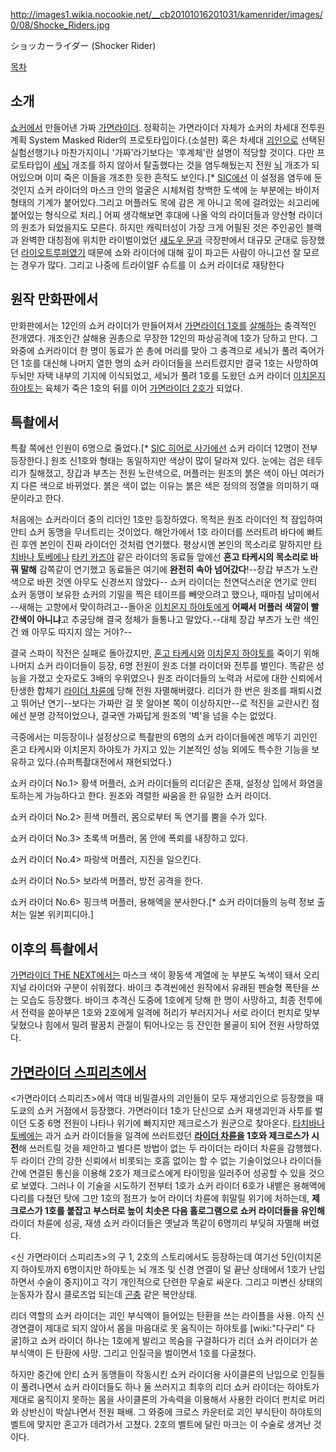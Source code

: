 http://images1.wikia.nocookie.net/__cb20101016201031/kamenrider/images/0/08/Shocke_Riders.jpg

ショッカーライダー (Shocker Rider)

[[목차]] 

== 소개 ==
[[쇼커]]에서 만들어낸 가짜 [[가면라이더]]. 정확히는 가면라이더 자체가 쇼커의 차세대 전투원 계획 System Masked Rider의 프로토타입이다.(소설판)
혹은 차세대 [[괴인]]으로 선택된 실험선행기나 마찬가지이니 '가짜'라기보다는 '후계체'란 설명이 적당할 것이다. 다만 프로토타입이 [[세뇌]] 개조를 하지 않아서 탈출했다는 것을 염두해뒀는지 전원 [[뇌]] 개조가 되어있으며 이미 죽은 이들을 개조한 듯한 흔적도 보인다.[* [[SIC]]에선 이 설정을 염두에 둔 것인지 쇼커 라이더의 마스크 안의 얼굴은 시체처럼 창백한 도색에 눈 부분에는 바이저 형태의 기계가 붙어있다.그리고 머플러도 목에 감은 게 아니고 목에 걸려있는 쇠고리에 붙어있는 형식으로 처리.]
어찌 생각해보면 후대에 나올 악의 라이더들과 양산형 라이더의 원조가 되었을지도 모른다. 하지만 캐릭터성이 가장 크게 어필된 것은 주인공인 블랙과 완벽한 대칭점에 위치한 라이벌이었던 [[섀도우 문]]과 극장판에서 대규모 군대로 등장했던 [[라이오트루퍼]]였기 때문에 쇼와 라이더에 대해 깊이 파고든 사람이 아니고선 잘 모르는 경우가 많다.
그리고 나중에 트라이얼F 슈트를 이 쇼커 라이더로 재탕한다

== 원작 만화판에서 ==
만화판에서는 12인의 쇼커 라이더가 만들어져서 [[가면라이더 1호]]를 [[살해]]하는 충격적인 전개였다. 개조인간 살해용 권총으로 무장한 12인의 파상공격에 1호가 당하고 만다. 그 와중에 쇼커라이더 한 명이 동료가 쏜 총에 머리를 맞아 그 충격으로 세뇌가 풀려 죽어가던 1호를 대신해 나머지 열한 명의 쇼커 라이더들을 쓰러트렸지만 결국 1호는 사망하여 두뇌만 자택 내부의 기지에 이식되었고, 세뇌가 풀려 1호를 도왔던 쇼커 라이더 [[이치몬지 하야토]]는 육체가 죽은 1호의 뒤를 이어 [[가면라이더 2호]]가 되었다.

== 특촬에서 ==
특촬 쪽에선 인원이 6명으로 줄었다.[* [[SIC 히어로 사가]]에선 쇼커 라이더 12명이 전부 등장한다.] 원조 신1호와 형태는 동일하지만 색상이 많이 달라져 있다. 눈에는 검은 테두리가 칠해졌고, 장갑과 부츠는 전원 노란색으로, 머플러는 원조의 붉은 색이 아닌 여러가지 다른 색으로 바뀌었다. 붉은 색이 없는 이유는 붉은 색은 정의의 정열을 의미하기 때문이라고 한다.

처음에는 쇼커라이더 중의 리더인 1호만 등장하였다. 목적은 원조 라이더인 척 잠입하여 안티 쇼커 동맹을 무너트리는 것이었다. 해안가에서 1호 라이더를 쓰러트려 바다에 빠트린 후엔 본인이 진짜 라이더인 것처럼 연기했다. 평상시엔 본인의 목소리로 말하지만 [[타치바나 토베에]]나 [[타키 카즈야]] 같은 라이더의 동료들 앞에선 '''혼고 타케시의 목소리로 바꿔 말해''' 감쪽같이 연기했고 동료들은 여기에 '''완전히 속아 넘어갔다'''!--장갑 부츠가 노란색으로 바뀐 것엔 아무도 신경쓰지 않았다-- 쇼커 라이더는 천연덕스러운 연기로 안티 쇼커 동맹이 보유한 쇼커의 기밀을 찍은 테이프를 빼앗으려고 했으나, 때마침 남미에서 --새해는 고향에서 맞이하려고--돌아온 [[이치몬지 하야토]]에게 '''어째서 머플러 색깔이 빨간색이 아니냐'''고 추궁당해 결국 정체가 들통나고 말았다.--대체 장갑 부츠가 노란 색인건 왜 아무도 따지지 않는 거야?--

결국 스파이 작전은 실패로 돌아갔지만, [[혼고 타케시]]와 [[이치몬지 하야토]]를 죽이기 위해 나머지 쇼커 라이더들이 등장, 6명 전원이 원조 더블 라이더와 전투를 벌인다. 똑같은 성능을 가졌고 숫자로도 3배의 우위였으나 원조 라이더들의 노력과 서로에 대한 신뢰에서 탄생한 합체기 [[라이더 차륜]]에 당해 전원 자멸해버렸다. 리더가 한 번은 원조를 패퇴시켰고 뛰어난 연기--보다는 가짜란 걸 못 알아본 쪽이 이상하지만--로 적진을 교란시킨 점에선 분명 강적이었으나, 결국엔 가짜답게 원조의 '벽'을 넘을 수는 없었다.

극중에서는 미등장이나 설정상으로 특촬판의 6명의 쇼커 라이더들에겐 메뚜기 괴인인 혼고 타케시와 이치몬지 하야토가 가지고 있는 기본적인 성능 외에도 특수한 기능을 보유하고 있다.(슈퍼특촬대전에서 재현되었다.)

쇼커 라이더 No.1> 황색 머플러, 쇼커 라이더들의 리더같은 존재, 설정상 입에서 화염을 토하는게 가능하다고 한다. 원조와 격렬한 싸움을 한 유일한 쇼커 라이더.

쇼커 라이더 No.2> 흰색 머플러, 몸으로부터 독 연기를 뿜을 수가 있다.

쇼커 라이더 No.3> 초록색 머플러, 몸 안에 폭뢰를 내장하고 있다.

쇼커 라이더 No.4> 파랑색 머플러, 지진을 일으킨다.

쇼커 라이더 No.5> 보라색 머플러, 방전 공격을 한다.

쇼커 라이더 No.6> 핑크색 머플러, 용해액을 분사한다.[* 쇼커 라이더들의 능력 정보 출처는 일본 위키피디아.]

== 이후의 특촬에서 ==
[[가면라이더 THE NEXT]]에서는 마스크 색이 황동색 계열에 눈 부분도 녹색이 돼서 오리지널 라이더와 구분이 쉬워졌다. 바이크 추격씬에선 원작에서 유래된 펜슬형 폭탄을 쓰는 모습도 등장했다. 바이크 추격신 도중에 1호에게 당해 한 명이 사망하고, 최종 전투에서 전력을 쏟아부은 1호와 2호에게 일격에 허리가 부러지거나 서로 라이더 펀치로 맞부딫혔으나 힘에서 밀려 팔꿈치 관절이 튀어나오는 등 잔인한 몰골이 되어 전원 사망하였다.  

== [[가면라이더 스피리츠]]에서 ==
<가면라이더 스피리츠>에서 역대 비밀결사의 괴인들이 모두 재생괴인으로 등장했을 때 도쿄의 쇼커 거점에서 등장했다. 가면라이더 1호가 단신으로 쇼커 재생괴인과 사투를 벌이던 도중 6명 전원이 나타나 위기에 빠지지만 제크로스가 원군으로 찾아온다. [[타치바나 토베에]]는 과거 쇼커 라이더들을 일격에 쓰러트렸던 '''[[라이더 차륜]]을 1호와 제크로스가 시전'''해 쓰러트릴 것을 제안하고 별다른 방법이 없는 두 라이더는 라이더 차륜을 감행했다. 두 라이더 간의 강한 신뢰에서 비롯되는 호흡 없이는 할 수 없는 기술이었으나 라이더들 간에 연결된 통신을 이용해 2호가 제크로스에게 타이밍을 일러주어 성공할 수 있을 것으로 보였다. 그러나 이 기술을 시도하기 전부터 1호가 쇼커 라이더 6호가 내뱉은 용해액에 다리를 다쳤던 탓에 그만 1호의 점프가 늦어 라이더 차륜에 휘말릴 위기에 처하는데, '''제크로스가 1호를 붙잡고 부스터로 높이 치솟은 다음 홀로그램으로 쇼커 라이더들을 유인해''' 라이더 차륜에 성공, 재생 쇼커 라이더들은 옛날과 똑같이 6명끼리 부딪혀 자멸해 버렸다.   

<신 가면라이더 스피리츠>의 구 1, 2호의 스토리에서도 등장하는데 여기선 5인(이치몬지 하야토까지 6명이지만 하야토는 뇌 개조 및 신경 연결이 덜 끝난 상태에서 1호가 난입하면서 수술이 중지)이고 각기 개인적으로 단련한 무술로 싸운다. 그리고 미변신 상태의 눈동자가 잠시 클로즈업 되는데 [[곤충]] 같은 복안상태.

리더 역할의 쇼커 라이더는 괴인 부식액이 들어있는 탄환을 쓰는 라이플을 사용. 아직 신경연결이 제대로 되지 않아서 몸을 마음대로 못 움직이는 하야토를 [wiki:"다구리" 다굴]하고 쇼커 라이더 하나는 1호에게 발리고 목숨을 구걸하다가 리더 쇼커 라이더가 쏜 부식액이 든 탄환에 사망. 그리고 인질극을 벌이면서 1호를 다굴쳤다.

하지만 중간에 안티 쇼커 동맹들이 작동시킨 쇼커 라이더용 사이클론의 난입으로 인질들이 풀려나면서 쇼커 라이더들도 하나 둘 쓰러지고 최후의 리더 쇼커 라이더는 하야토가 제대로 움직이지 못하는 몸을 사이클론의 가속력을 이용해서 사용한 라이더 펀치로 머리와 상반신이 박살나면서 전원 패배. 그 와중에 크로스 카운터로 괴인 부식탄이 하야토의 벨트에 맞지만 혼고가 데려가서 고쳤다. 2호의 벨트에 달린 마크는 이 수술로 생겨난 것이다.
